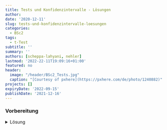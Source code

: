 ```yaml
---
title: Tests und Konfidenzintervalle - Lösungen
author: 
date: '2020-12-11'
slug: tests-und-konfidenzintervalle-loesungen
categories:
  - BSc2
tags:
  - t-Test
subtitle: ''
summary: ''
authors: [scheppa-lahyani, nehler]
lastmod: '2022-22-11T19:09:16+01:00'
featured: no
header:
  image: "/header/BSc2_Tests.jpg"
  caption: "[Courtesy of pxhere](https://pxhere.com/de/photo/1240882)"
projects: []
expiryDate: '2022-09-15'
publishDate: '2021-12-16'
---
```


### Vorbereitung

<details><summary>Lösung</summary>


Laden Sie zunächst den Datensatz `fb22` von der pandar-Website.

```r
load(url('https://pandar.netlify.app/post/fb22.rda'))
```

Alternativ können Sie die fertige R-Daten-Datei [<i class="fas fa-download"></i> hier herunterladen](/post/fb22.rda). Die Bedeutung der einzelnen Variablen und ihre Antwortkategorien können Sie dem Dokument [Variablenübersicht.docx](/post/variablen.pdf) entnehmen.

Prüfen Sie zur Sicherheit, ob alles funktioniert hat:

```r
dim(fb22)
str(fb22)
```

Der Datensatz besteht aus `r nrow(fb22)` Zeilen (Beobachtungen) und `r ncol(fb22)` Spalten (Variablen). Falls Sie bereits eigene Variablen erstellt haben, kann die Spaltenzahl natürlich abweichen.


## Aufgabe 1

Im Laufe der Aufgaben sollen Sie auch Funktionen aus Paketen nutzen, die nicht standardmäßig aktiviert und auch eventuell noch nicht installiert sind. Sorgen Sie in dieser Aufgabe zunächst dafür, dass Sie Funktionen aus den Paketen `psych`, `nortest` und `car` nutzbar sind. Denken Sie an die beiden dargestellten Schritte aus dem Tutorial und auch daran, dass eine Installation nur einmalig notwendig ist. 

<details><summary>Lösung</summary>

Installieren aller wichtigen Packages. Beachten Sie, dass das `psych` Paket eventuell schon im Tutorial installiert wurde, weshalb Sie dies nicht nochmal machen müssen.

```r
install.packages("psych")
install.packages("nortest")
install.packages("car")
```

Damit die Funktionen ansprechbar sind, müssen die Pakete auch noch mittels `library` aktiviert werden.

```r
library(psych)
library(nortest)
library(car)
```

</details>



## Aufgabe 2

Die mittlere Lebenszufriedenheit (`lz`) in Deutschland liegt bei $\mu$ = 4.4.

**2.1** Was ist der Mittelwert ($\bar{x}$), die Standardabweichung (*SD*, $\hat\sigma$) und der Standardfehler ($\sigma_{\bar{x}}$) der Lebenszufriedenheit in der Gruppe der Psychologie-Studierenden?

<details><summary>Lösung</summary>

**Variante 1**:

```r
mean.lz <- mean(fb22$lz, na.rm = T) #Mittelwert
mean.lz

sd.lz <- sd(fb22$lz, na.rm = T) #Standardabweichung
sd.lz

n.lz <- length(na.omit(fb22$lz)) #Stichprobengröße
se.lz <- sd.lz/sqrt(n.lz) #Standardfehler
se.lz
```

* Der Mittelwert der Lebenszufriedenheit in der Stichprobe liegt bei `r round(mean.lz, digits = 3)`.
* Die Standardabweichung der Lebenszufriedenheit beträgt `r round(sd.lz, digits = 3)`.
* Der Standardfehler der Lebenszufriedenheit beträgt `r round(se.lz, digits = 3)`.

**Variante 2**:

```r
describe(fb22$lz) #Funktion aus Paket "psych"
```

</details>



**2.2** Sind die Lebenszufriedenheitswerte normalverteilt? Veranschaulichen Sie dies mit einem geeigneten Plot. Benutzen Sie die `lillie.test`-Funktion aus dem `nortest`-Paket sowie die `qqPlot`-Funktion aus dem `car`-Paket. Wie unterscheiden sie sich? Wann kann man in diesem Fall von einer Normalverteilung ausgehen?

<details><summary>Lösung</summary>

```r
#geeigneter Plot: QQ-Plot. Alle Punkte sollten auf einer Linie liegen.
qqnorm(fb22$lz)
qqline(fb22$lz)

#Die qqPlot-Funktion zeichnet ein Konfidenzintervall in den QQ-Plot. Dies macht es für Betrachter:innen einfacher zu entscheiden, ob alle Punkte in etwa auf einer Linie liegen. Die Punkte sollten nicht außerhalb der blauen Linien liegen.
qqPlot(fb22$lz)

#Der Lillie-Test (Kolmogorov-Smirnov Test) testet die H0, dass eine Normalverteilung vorliegt. Daher sollte der Test nicht signifikant sein
lillie.test(fb22$lz)
```
Sowohl der QQ-Plot als auch der Lilliefors-Test prüfen die Daten auf Normalverteilung, wobei der QQ-Plot grafisch und der Lilliefors-Test inferenzstatistisch vorgeht. Beides weist darauf hin, dass die Daten **nicht** normalverteilt sind.

</details>



**2.3** Unterscheidet sich die Lebenszufriedenheit der Psychologie-Studierenden von der Lebenszufriedenheit der Gesamtbevölkerung ($\mu$ = 4.4)? Bestimmen Sie das 99%ige Konfidenzintervall.

<details><summary>Lösung</summary>

Da die Varianz der Grundgesamtheit nicht bekannt ist, wird ein t-Test herangezogen.
Obwohl keine Normalverteilung vorliegt, können wir aufgrund des *zentralen Grenzwertsatzes* trotzdem einen t-Test rechnen.

**Hypothesengenerierung:**

$\alpha$ = .01 

$H_0$: Die durchschnittliche Lebenzufriedenheit der Psychologie-Studierenden $\mu_1$ unterscheidet sich nicht von der Lebenszufriedenheit der Gesamtbevölkerung $\mu_0$.

$H_0$: $\mu_0$ $=$ $\mu_1$

$H_1$: Die durchschnittliche Lebenzufriedenheit der Psychologie-Studierenden $\mu_1$ unterscheidet sich von der Lebenszufriedenheit der Gesamtbevölkerung $\mu_0$.

$H_1$: $\mu_0$ $\neq$ $\mu_1$

```r
t.test(fb22$lz, mu=4.4)
t.test(fb22$lz, mu=4.4, conf.level = 0.99) #Default ist 95%, deshalb erhöhen wir auf 99%
```

Mit einer Irrtumswahrscheinlichkeit von 5% kann die $H_0$ verworfen werden. Die Psychologie-Studierenden unterscheiden sich in ihrer Lebenszufriedenheit von der Gesamtbevölkerung. 

</details>



## Aufgabe 3

Die durchschnittliche Abschlussnote im Fach Psychologie (Bachelor) ist 2.01 ($\sigma$ = 0.57). Eine Forschungsgruppe vermutet, dass sich die durchschnittliche Abschlussnote über die Jahre verändert hat und nun besser ist. Um dies zu überpruefen, untersucht die Forschungsgruppe eine zufällige Stichprobe aus 140 Psychologie-Studierenden (*N* = 140). Sie ermitteln eine durchschnittliche Abschlussnote von 1.81.

**3.1** Reicht diese Information aus, um nachzuweisen, dass sich die durchschnittliche Abschlussnote verändert hat? Berechnen Sie wenn möglich, ob es eine Veränderung gab ($\alpha$ = .05).

<details><summary>Lösung</summary>

Ja, diese Informationen reichen aus. Die Standardabweichung der Stichprobe wird nicht benötigt.

**Hypothesengenerierung:**

$\alpha$ = .05 

$H_0$: Die durchschnittliche Abschlussnote der Psychologie-Studierenden $\mu_1$ ist schlechter oder gleich groß wie zuvor ($\mu_0$).

$H_0$: $\mu_0$ $\leq$ $\mu_1$

$H_1$: Die durchschnittliche Abschlussnote der Psychologie-Studierenden $\mu_1$ ist besser als zuvor ($\mu_0$).

$H_1$: $\mu_0$ $>$ $\mu_1$

```r
mean.note <- 2.01 #Mittelwert alt
mean.sd <- 0.57 #Standardabweichung alt
n.new.note <- 140 #Stichprobengröße
new.mean.note <- 1.81 #Mittelwert neu
se.mean.note <- 0.57/sqrt(n.new.note) #Standardfehler
z.note <- abs((new.mean.note-mean.note)/se.mean.note) #empirischer z-Wert
z.note

z_krit <- qnorm(1-.05) #kritischer z-Wert
z_krit

z.note > z_krit #Signifikanzentscheidung
```

Mit einer Irrtumswahrscheinlichkeit von 5% wird die $H_0$ (keine Veränderung) verworfen. Die Abschlussnote hat sich über die Jahre verbessert.

</details>



**3.2** Wieviel Prozent der damaligen Fälle hatten eine bessere Abschlussnote als die neue ermittelte Abschlussnote von 1.81?

<details><summary>Lösung</summary>

```r
p.norm <- pnorm(q = 1.81, mean = 2.01,sd = .57, lower.tail = T)*100
```

```r
pnorm(q = 1.81, mean = 2.01,sd = .57, lower.tail = T)*100
```

Nur `r round(p.norm, digits = 2)`% der Fälle hatten eine bessere Abschlussnote als 1.81. Dies unterstützt das Ergebnis, dass sich der neue Wert von dem bisherigen Mittelwert unterscheidet.  

</details>



## Aufgabe 4

**4.1** Unterscheiden sich die Extraversionswerte (`extra`) der Studierenden der Psychologie (1. Semester) von den Extraversionswerten der Gesamtbevölkerung ($\mu$ = 3.5)? Bestimmen Sie das 95%ige Konfidenzintervall und die Effektgröße.

<details><summary>Lösung</summary>

**Hypothesengenerierung:**

$\alpha$ = .05 

$H_0$: Die durchschnittlichen Extraversionswerte der Psychologie-Studierenden $\mu_1$ unterscheiden sich nicht von den Werten der Gesamtbevölkerung $\mu_0$.

$H_0$: $\mu_0$ $=$ $\mu_1$

$H_1$: Die durchschnittlichen Extraversionswerte der Psychologie-Studierenden $\mu_1$ unterscheiden sich von den Werten der Gesamtbevölkerung $\mu_0$.

$H_1$: $\mu_0$ $\neq$ $\mu_1$

```r
t.test(fb22$extra, mu=3.5)
```

```r
t.test1 <- t.test(fb22$extra, mu=3.5)
conf.int1 <- t.test1$conf.int
```

Mit einer Irrtumswahrscheinlichkeit von 5% kann die $H_0$ verworfen werden. Die Psychologie-Studierenden unterscheiden sich in ihrer Extraversion von der Gesamtbevölkerung. 
Das 95%-ige Konfidenzintervall liegt zwischen `r round(conf.int1[1], digits = 2)` und `r round(conf.int1[2], digits = 2)`. Das bedeutet, dass in 95% der Fälle in einer wiederholten Ziehung aus der Grundgesamtheit die mittleren Extraversionswerte zwischen `r round(conf.int1[1], digits = 2)` und `r round(conf.int1[2], digits = 2)` liegen.

**Effektgröße:**

```r
mean_extra <- mean(fb22$extra, na.rm = T) #MW der Stichprobe
sd_extra <- sd(fb22$extra, na.rm = T) #Stichproben SD (Populationsschätzer)
mean_Popu_extra <- 3.5 #MW der Grundgesamtheit
d1 <- abs((mean_extra - mean_Popu_extra)/sd_extra) #abs(), da Betrag
d1
```

Die Effektgröße ist mit `r round(d1, digits = 2)` als klein einzuordnen.

</details>



**4.2** Sind die Nerdiness-Werte (`nerd`) der Psychologie-Studierenden (1. Semester) größer als die Nerdiness-Werte der Gesamtbevölkerung ($\mu$ = 2.9)? Bestimmen Sie das 99%ige Konfidenzintervall und die Effektgröße.

<details><summary>Lösung</summary>

**Hypothesengenerierung:**

$\alpha$ = .01 

$H_0$: Die durchschnittlichen Nerdiness-Werte der Psychologie-Studierenden $\mu_1$ sind geringer oder gleich gross wie die Werte der Gesamtbevölkerung $\mu_0$.

$H_0$: $\mu_0$ $\geq$ $\mu_1$

$H_1$: Die durchschnittlichen Nerdiness-Werte der Psychologie-Studierenden $\mu_1$ sind groesser als die Werte der Gesamtbevölkerung $\mu_0$.

$H_1$: $\mu_0$ $<$ $\mu_1$

```r
t.test(fb22$nerd, mu=2.9, alternative="greater", conf.level = 0.99)
```

```r
t.test2 <- t.test(fb22$nerd, mu=2.9, alternative="greater", conf.level = 0.99)
conf.int2 <- t.test2$conf.int
```

Mit einer Irrtumswahrscheinlichkeit von 5% kann die $H_0$ verworfen und die $H_1$ angenommen werden. Die Psychologie-Studierenden haben höhere Nerdiness-Werte im Vergleich zur Gesamtbevölkerung.


**Effektgröße:**

```r
mean_nerd <- mean(fb22$nerd, na.rm = T) #MW der Stichprobe
sd_nerd <- sd(fb22$nerd, na.rm = T) #Stichproben SD (Populationsschätzer)
mean_Popu_nerd <- 2.9 #MW der Grundgesamtheit
d2 <- abs((mean_nerd - mean_Popu_nerd)/sd_nerd) #abs(), da Betrag
d2
```

Die Effektgröße ist mit `r round(d2, digits = 2)` als klein bis mittel einzuordnen.

</details>



**4.3** Sind die Psychologie-Studierenden (1. Semester) verträglicher (`vertr`) als die Grundgesamtheit ($\mu$ = 3.9)? Bestimmen Sie das 95%ige Konfidenzintervall und die Effektgröße.

<details><summary>Lösung</summary>

**Hypothesengenerierung:**

$\alpha$ = .05 

$H_0$: Die durchschnittlichen Verträglichkeitswerte der Psychologie-Studierenden $\mu_1$ sind geringer oder gleich gross wie die Werte der Gesamtbevölkerung $\mu_0$.

$H_0$: $\mu_0$ $\geq$ $\mu_1$

$H_1$: Die durchschnittlichen Verträglichkeitswerte der Psychologie-Studierenden $\mu_1$ sind größer als die Werte der Gesamtbevölkerung $\mu_0$.

$H_1$: $\mu_0$ $<$ $\mu_1$

```r
t.test(fb22$vertr, mu=3.9, alternative = "greater")
```

```r
t.test3 <- t.test(fb22$vertr, mu=3.9, alternative = "greater")
conf.int3 <- t.test3$conf.int
```

Mit einer Irrtumswahrscheinlichkeit von 5% kann die $H_0$ verworfen und die $H_1$ angenommen werden. Die Psychologie-Studierenden haben höhere Verträglichkeitswerte im Vergleich zur Gesamtbevölkerung.
Das 95%-ige Konfidenzintervall liegt zwischen `r round(conf.int3[1], digits = 2)` und $\infty$ (außerhalb des definierten Wertebereichs). Das bedeutet, dass in 95% der Fälle in einer wiederholten Ziehung aus der Grundgesamtheit die mittleren Verträglichkeitswerte zwischen `r round(conf.int3[1], digits = 2)` und $\infty$ (außerhalb des definierten Wertebereichs) liegen.

**Effektgröße:**

```r
mean_vertr <- mean(fb22$vertr, na.rm = T) #MW der Stichprobe
sd_vertr <- sd(fb22$vertr, na.rm = T) #Stichproben SD (Populationsschätzer)
mean_Popu_vertr <- 3.9 #MW der Grundgesamtheit
d3 <- abs((mean_vertr - mean_Popu_vertr)/sd_vertr) #abs(), da Betrag
d3
```

Die Effektgröße ist mit `r round(d3, digits = 2)` als klein bis mittel einzuordnen.

</details>
